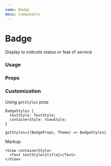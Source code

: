 ```yaml
---
name: Badge
menu: Components
---
```



# Badge

Display to indicate status or feat of service

### Usage

<Playground>
  <Box>
    <Badge title="Badge" color="blue" isSolid size="large" shape="pill" />
  </Box>
</Playground>

### Props

<Props of={Badge} />

### Customization

Using `getStyles` prop

```tsx
BadgeStyles {
  textStyle: TextStyle;
  containerStyle: ViewStyle;
}

getStyles={(BadgeProps, Theme) => BadgeStyles}
```

Markup

```tsx
<View containerStyle>
  <Text textStyle>{title}</Text>
</View>
```
